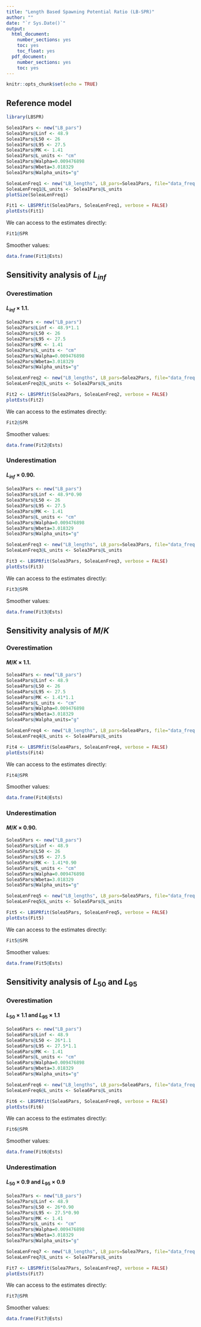 ---
title: "Length Based Spawning Potential Ratio (LB-SPR)"
author: ""
date: "`r Sys.Date()`"
output:
  html_document:
    number_sections: yes
    toc: yes
    toc_float: yes
  pdf_document:
    number_sections: yes
    toc: yes
---

```{r setup, include=FALSE}
knitr::opts_chunk$set(echo = TRUE)
```




## Reference model

```{r,warning=FALSE}
library(LBSPR) 
```


```{r,message=FALSE}
Solea1Pars <- new("LB_pars")
Solea1Pars@Linf <- 48.9
Solea1Pars@L50 <- 26
Solea1Pars@L95 <- 27.5
Solea1Pars@MK <- 1.41 
Solea1Pars@L_units <- "cm"
Solea1Pars@Walpha=0.009476898
Solea1Pars@Wbeta=3.018329
Solea1Pars@Walpha_units="g"
```

```{r}
SoleaLenFreq1 <- new("LB_lengths", LB_pars=Solea1Pars, file="data_freq.csv", dataType="freq", header=TRUE)
SoleaLenFreq1@L_units <- Solea1Pars@L_units
plotSize(SoleaLenFreq1)
```


```{r}
Fit1 <- LBSPRfit(Solea1Pars, SoleaLenFreq1, verbose = FALSE)
plotEsts(Fit1)
```

We can access to the estimates directly:

```{r}
Fit1@SPR
```

Smoother values:

```{r}
data.frame(Fit1@Ests)
```



## Sensitivity analysis of $L_{inf}$

### Overestimation

#### $L_{inf}\times 1.1$.

```{r,message=FALSE}
Solea2Pars <- new("LB_pars")
Solea2Pars@Linf <- 48.9*1.1
Solea2Pars@L50 <- 26
Solea2Pars@L95 <- 27.5
Solea2Pars@MK <- 1.41
Solea2Pars@L_units <- "cm"
Solea2Pars@Walpha=0.009476898
Solea2Pars@Wbeta=3.018329
Solea2Pars@Walpha_units="g"
```

```{r}
SoleaLenFreq2 <- new("LB_lengths", LB_pars=Solea2Pars, file="data_freq.csv", dataType="freq", header=TRUE)
SoleaLenFreq2@L_units <- Solea2Pars@L_units


```


```{r}
Fit2 <- LBSPRfit(Solea2Pars, SoleaLenFreq2, verbose = FALSE)
plotEsts(Fit2)
```

We can access to the estimates directly:
  
```{r}
Fit2@SPR
```

Smoother values:
  
```{r}
data.frame(Fit2@Ests)
```


### Underestimation

#### $L_{inf} \times 0.90$.

```{r,message=FALSE}
Solea3Pars <- new("LB_pars")
Solea3Pars@Linf <- 48.9*0.90
Solea3Pars@L50 <- 26
Solea3Pars@L95 <- 27.5
Solea3Pars@MK <- 1.41
Solea3Pars@L_units <- "cm"
Solea3Pars@Walpha=0.009476898
Solea3Pars@Wbeta=3.018329
Solea3Pars@Walpha_units="g"
```

```{r}
SoleaLenFreq3 <- new("LB_lengths", LB_pars=Solea3Pars, file="data_freq.csv", dataType="freq", header=TRUE)
SoleaLenFreq3@L_units <- Solea3Pars@L_units


```


```{r}
Fit3 <- LBSPRfit(Solea3Pars, SoleaLenFreq3, verbose = FALSE)
plotEsts(Fit3)
```

We can access to the estimates directly:
  
```{r}
Fit3@SPR
```

Smoother values:
  
```{r}
data.frame(Fit3@Ests)
```


## Sensitivity analysis of $M/K$

### Overestimation

#### $M/K\times 1.1$.

```{r,message=FALSE}
Solea4Pars <- new("LB_pars")
Solea4Pars@Linf <- 48.9
Solea4Pars@L50 <- 26
Solea4Pars@L95 <- 27.5
Solea4Pars@MK <- 1.41*1.1
Solea4Pars@L_units <- "cm"
Solea4Pars@Walpha=0.009476898
Solea4Pars@Wbeta=3.018329
Solea4Pars@Walpha_units="g"
```

```{r}
SoleaLenFreq4 <- new("LB_lengths", LB_pars=Solea4Pars, file="data_freq.csv", dataType="freq", header=TRUE)
SoleaLenFreq4@L_units <- Solea4Pars@L_units


```


```{r}
Fit4 <- LBSPRfit(Solea4Pars, SoleaLenFreq4, verbose = FALSE)
plotEsts(Fit4)
```

We can access to the estimates directly:
  
```{r}
Fit4@SPR
```

Smoother values:
  
```{r}
data.frame(Fit4@Ests)
```

### Underestimation

#### $M/K \times 0.90$.

```{r,message=FALSE}
Solea5Pars <- new("LB_pars")
Solea5Pars@Linf <- 48.9
Solea5Pars@L50 <- 26
Solea5Pars@L95 <- 27.5
Solea5Pars@MK <- 1.41*0.90
Solea5Pars@L_units <- "cm"
Solea5Pars@Walpha=0.009476898
Solea5Pars@Wbeta=3.018329
Solea5Pars@Walpha_units="g"
```

```{r}
SoleaLenFreq5 <- new("LB_lengths", LB_pars=Solea5Pars, file="data_freq.csv", dataType="freq", header=TRUE)
SoleaLenFreq5@L_units <- Solea5Pars@L_units


```


```{r}
Fit5 <- LBSPRfit(Solea5Pars, SoleaLenFreq5, verbose = FALSE)
plotEsts(Fit5)
```

We can access to the estimates directly:
  
```{r}
Fit5@SPR
```

Smoother values:
  
```{r}
data.frame(Fit5@Ests)
```


## Sensitivity analysis of $L_{50}$ and $L_{95}$ 

### Overestimation

#### $L_{50}\times 1.1$ and $L_{95}\times 1.1$

```{r,message=FALSE}
Solea6Pars <- new("LB_pars")
Solea6Pars@Linf <- 48.9
Solea6Pars@L50 <- 26*1.1
Solea6Pars@L95 <- 27.5*1.1
Solea6Pars@MK <- 1.41
Solea6Pars@L_units <- "cm"
Solea6Pars@Walpha=0.009476898
Solea6Pars@Wbeta=3.018329
Solea6Pars@Walpha_units="g"
```

```{r}
SoleaLenFreq6 <- new("LB_lengths", LB_pars=Solea6Pars, file="data_freq.csv", dataType="freq", header=TRUE)
SoleaLenFreq6@L_units <- Solea6Pars@L_units


```


```{r}
Fit6 <- LBSPRfit(Solea6Pars, SoleaLenFreq6, verbose = FALSE)
plotEsts(Fit6)
```

We can access to the estimates directly:
  
```{r}
Fit6@SPR
```

Smoother values:
  
```{r}
data.frame(Fit6@Ests)
```

### Underestimation

#### $L_{50}\times 0.9$ and $L_{95}\times 0.9$

```{r,message=FALSE}
Solea7Pars <- new("LB_pars")
Solea7Pars@Linf <- 48.9
Solea7Pars@L50 <- 26*0.90
Solea7Pars@L95 <- 27.5*0.90
Solea7Pars@MK <- 1.41
Solea7Pars@L_units <- "cm"
Solea7Pars@Walpha=0.009476898
Solea7Pars@Wbeta=3.018329
Solea7Pars@Walpha_units="g"
```

```{r}
SoleaLenFreq7 <- new("LB_lengths", LB_pars=Solea7Pars, file="data_freq.csv", dataType="freq", header=TRUE)
SoleaLenFreq7@L_units <- Solea7Pars@L_units


```


```{r}
Fit7 <- LBSPRfit(Solea7Pars, SoleaLenFreq7, verbose = FALSE)
plotEsts(Fit7)
```

We can access to the estimates directly:
  
```{r}
Fit7@SPR
```

Smoother values:
  
```{r}
data.frame(Fit7@Ests)
```

